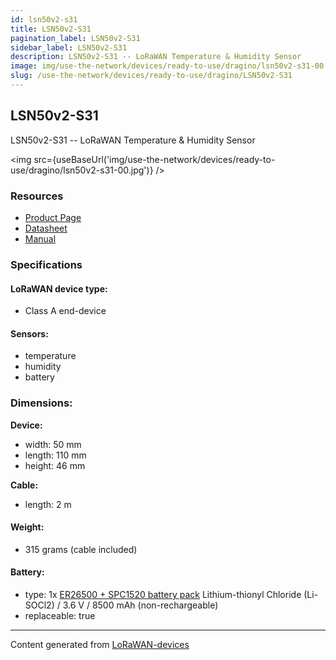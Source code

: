 ```yaml
---
id: lsn50v2-s31
title: LSN50v2-S31
pagination_label: LSN50v2-S31
sidebar_label: LSN50v2-S31
description: LSN50v2-S31 -- LoRaWAN Temperature & Humidity Sensor
image: img/use-the-network/devices/ready-to-use/dragino/lsn50v2-s31-00.jpg
slug: /use-the-network/devices/ready-to-use/dragino/LSN50v2-S31
---
```



## LSN50v2-S31

LSN50v2-S31 -- LoRaWAN Temperature & Humidity Sensor

<img src={useBaseUrl('img/use-the-network/devices/ready-to-use/dragino/lsn50v2-s31-00.jpg')} />

### Resources

- [Product Page](http://www.dragino.com/products/lora-lorawan-end-node/item/169-lsn50v2-s31.html)
- [Datasheet](https://www.dropbox.com/sh/w0by0jha8inigm8/AADtFIWkfb31XFNIEJ1vTNZca/Datasheet_LSN50v2-S31_LoRaWAN_Temperature_Humidity_Sensor.pdf?dl=0)
- [Manual](http://wiki.dragino.com/xwiki/bin/view/Main/User%20Manual%20for%20LoRaWAN%20End%20Nodes/LSN50v2-S31-S31B%20LoRaWAN%20Temperature%20%26%20Humidity%20Sensor%20User%20Manual/)

### Specifications

#### LoRaWAN device type:
- Class A end-device

#### Sensors:

- temperature
- humidity
- battery

### Dimensions:

**Device:**
- width: 50 mm
- length: 110 mm
- height: 46 mm

**Cable:**

- length: 2 m

#### Weight:

- 315 grams (cable included)

#### Battery:

- type: 1x [ER26500 + SPC1520 battery pack](http://wiki.dragino.com/xwiki/bin/view/Main/How%20to%20calculate%20the%20battery%20life%20of%20Dragino%20sensors%3F/#H1.ER265002BSPC1520BatteryPack) Lithium-thionyl Chloride (Li-SOCl2) / 3.6 V / 8500 mAh (non-rechargeable)
- replaceable: true

---

Content generated from [LoRaWAN-devices](https://github.com/TheThingsNetwork/lorawan-devices)
